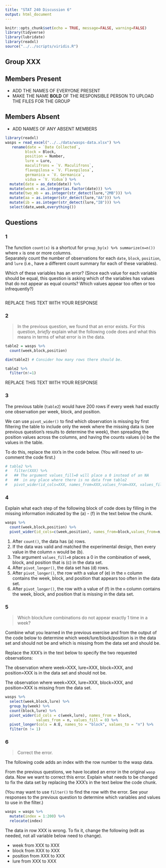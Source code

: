 ```yaml
---
title: "STAT 240 Discussion 6"
output: html_document
---
```


```r
knitr::opts_chunk$set(echo = TRUE, message=FALSE, warning=FALSE)
library(tidyverse)
library(lubridate)
library(readxl)
source("../../scripts/viridis.R")
```

## Group XXX 

## Members Present

- ADD THE NAMES OF EVERYONE PRESENT
- MAKE THE NAME **BOLD** OF THE RESPONSIBLE PERSON TO UPLOAD THE FILES FOR THE GROUP

## Members Absent

- ADD NAMES OF ANY ABSENT MEMBERS

```r
library(readxl)
wasps = read_excel("../../data/wasps-data.xlsx") %>%
   rename(date = `Date Collected`,
         block = Block,
         position = Number,
         lure = Lure,
         maculifrons = `V. Maculifrons`,
         flavopilosa = `V. Flavopilosa`,
         germanica = `V. Germanica`,
         vidua = `V. Vidua`) %>%
  mutate(date = as_date(date)) %>%
  mutate(week = as.integer(as.factor(date))) %>%
  mutate(two_mb = as.integer(str_detect(lure,"2MB"))) %>%
  mutate(aa = as.integer(str_detect(lure,"AA"))) %>%
  mutate(ib = as.integer(str_detect(lure,"IB"))) %>%
  select(date,week,everything())
```

## Questions

### 1

The function `count(x)` is a shortcut for `group_by(x) %>% summarize(n=n())` where `x` is one or more columns.  
Separately count the number of observations for each `date`, `block`, `position`, and `lure` (i.e., have a different count summary for each of these variables).

Which of these variables has an error? (Since each value for each variable should be equal, this question is asking which of the variables has values that do not appear as equal counts? Which values appear too often or too infrequently?)

```r

```

REPLACE THIS TEXT WITH YOUR RESPONSE



### 2

> In the previous question, we found that an error exists.  For this question, *briefly* explain what the following code does and what this means in terms of what error is in the data.

```r
table2 = wasps %>%
  count(week,block,position) 

dim(table2) # Consider how many rows there should be.

table2 %>%
  filter(n!=1)
```


REPLACE THIS TEXT WITH YOUR RESPONSE

### 3

The previous table (`table2`) would have 200 rows if every week had exactly one observation per week, block, and position. 

We can use `pivot_wider()` to find which observation is missing by first filtering the table to include only the week where the missing data is (see previous question's results to determine the week), then spreading the position values across the columns, and having the counts values (`n`) be the values in the table. 

To do this, replace the `XXX`'s in the code below.  (You will need to un-comment the code first.)

```r
# table2 %>%
#   filter(XXX) %>%
#   ## The argument values_fill=0 will place a 0 instead of an NA
#   ##  in any place where there is no data from table2
#   pivot_wider(id_cols=XXX, names_from=XXX,values_from=XXX, values_fill=0)
```



### 4

Explain what each step of the following block of code does by filling in the missing information indicated by the (a) - (f) in the text below the chunk.

```r
wasps %>%
  count(week,block,position) %>%
  pivot_wider(id_cols=c(week,position), names_from=block,values_from=n, values_fill=0)
```

1. After `count()`, the data has (a) rows.
2. If the data was valid and matched the experimental design, then every value in the column `n` would be (b).
3. The argument `values_fill=0` places a 0 in the combination of week, block, and position that is (c) in the data set.
4. After `pivot_longer()`, the data set has (d) rows.
5. After `pivot_longer()`, the row with a value of (e) in the `n` column contains the week, block, and position that appears too often in the data set.
6. After `pivot_longer()`, the row with a value of (f) in the `n` column contains the week, block, and position that is missing in the data set.




### 5

> Which block/lure combinations do not appear exactly 1 time in a week?

Combine what you learned in the previous exercise and from the output of the code below to determine which week/lure/block/position is in the data set and should not be and which is missing from the data set and should be.

Replace the XXX's in the text below to specify the two requested observations:

The observation where week=XXX, lure=XXX, block=XXX, and position=XXX is in the data set and should not be.  

The observation where week=XXX, lure=XXX, block=XXX, and position=XXX is missing from the data set.

```r
wasps %>%
  select(week,block,lure) %>%
  group_by(week) %>%
  count(block,lure) %>%
  pivot_wider(id_cols = c(week,lure), names_from = block,
              values_from = n, values_fill = 0) %>%
  pivot_longer(cols = A:E, names_to = "block", values_to = "n") %>%
  filter(n != 1)
```



### 6

> Correct the error.

The following code adds an index with the row number to the wasp data. 

From the previous questions, we have located an error in the original `wasp` data.  Now we want to correct this error.  Explain what needs to be changed to fix the data set by replacing the XXX's in the text below the code chunk.

(You may want to use `filter()` to find the row with the error.  See your responses to the previous question to determine which variables and values to use in the filter.)

```r
wasps = wasps %>%
  mutate(index = 1:200) %>%
  relocate(index)
```

The data in row XXX is wrong. 
To fix it, change the following (edit as needed, not all variable below need to change).

- week from XXX to XXX
- block from XXX to XXX
- position from XXX to XXX
- lure from XXX to XXX




